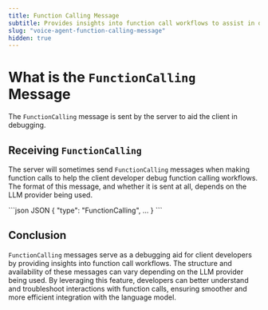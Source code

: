```yaml
---
title: Function Calling Message
subtitle: Provides insights into function call workflows to assist in debugging.
slug: "voice-agent-function-calling-message"
hidden: true
---
```



<div class="flex flex-row gap-2">
<Markdown src="../snippets/deprecated.mdx" />
<Markdown src="../snippets/voice-agent.mdx" />
</div>

# What is the `FunctionCalling` Message

The `FunctionCalling` message is sent by the server to aid the client in debugging.

## Receiving `FunctionCalling`

The server will sometimes send `FunctionCalling` messages when making function calls to help the client developer debug function calling workflows. The format of this message, and whether it is sent at all, depends on the LLM provider being used.

<CodeGroup>
  ```json JSON
  {
    "type": "FunctionCalling",
    ...
  }
  ```
</CodeGroup>

## Conclusion

`FunctionCalling` messages serve as a debugging aid for client developers by providing insights into function call workflows. The structure and availability of these messages can vary depending on the LLM provider being used. By leveraging this feature, developers can better understand and troubleshoot interactions with function calls, ensuring smoother and more efficient integration with the language model.
